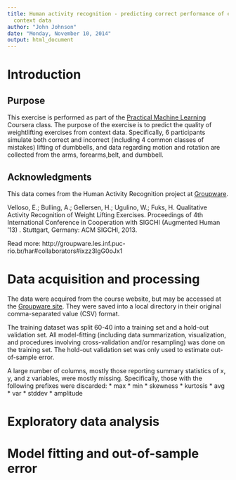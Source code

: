 ```yaml
---
title: Human activity recognition - predicting correct performance of exercises from
  context data
author: "John Johnson"
date: "Monday, November 10, 2014"
output: html_document
---
```


# Introduction

## Purpose

This exercise is performed as part of the [Practical Machine Learning](https://class.coursera.org/predmachlearn-007) Coursera class. The purpose of the exercise is to predict the quality of weightlifting exercises from context data. Specifically, 6 participants simulate both correct and incorrect (including 4 common classes of mistakes) lifting of dumbbells, and data regarding motion and rotation are collected from the arms, forearms,belt, and dumbbell. 

## Acknowledgments

This data comes from the Human Activity Recognition project at [Groupware](http://groupware.les.inf.puc-rio.br).

Velloso, E.; Bulling, A.; Gellersen, H.; Ugulino, W.; Fuks, H. Qualitative Activity Recognition of Weight Lifting Exercises. Proceedings of 4th International Conference in Cooperation with SIGCHI (Augmented Human '13) . Stuttgart, Germany: ACM SIGCHI, 2013.

Read more: http://groupware.les.inf.puc-rio.br/har#collaborators#ixzz3IgG0oJx1

# Data acquisition and processing

The data were acquired from the course website, but may be accessed at the [Groupware site](http://groupware.les.inf.puc-rio.br/har#weight_lifting_exercises). They were saved into a local directory in their original comma-separated value (CSV) format.

The training dataset was split 60-40 into a training set and a hold-out validation set. All model-fitting (including data summarization, visualization, and procedures involving cross-validation and/or resampling) was done on the training set. The hold-out validation set was only used to estimate out-of-sample error.

A large number of columns, mostly those reporting summary statistics of x, y, and z variables, were mostly missing. Specifically, those with the following prefixes were discarded:
* max
* min
* skewness
* kurtosis
* avg
* var
* stddev
* amplitude

# Exploratory data analysis

# Model fitting and out-of-sample error


